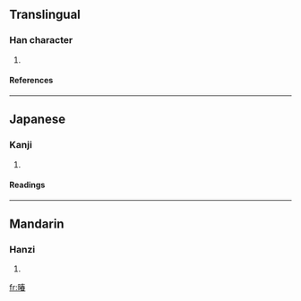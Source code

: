 ==Translingual==
===Han character===
{{Han char|rn=72|rad=日|as=09|sn=13|four=6506<sub>8</sub>|canj=日手大日 (AQKA)}}
# {{defn|Han|sort=日09}}
====References====
{{Han ref|kx=0498.311|dkj=14071|hdz=21522.170|uh=6699|ud=26265|bh=DDC5|bd=56773}}

----
==Japanese==
===Kanji===
{{ja-kanji|grade=|rs=日09}}
# {{defn|Japanese}} 
====Readings====
{{ja-readings|on=[[しゅん]] (shun)|kun=}}

----
==Mandarin==
===Hanzi===
{{cmn-hanzi|pin=[[chūn]] (chun1)|wg=ch'un<sup>1</sup>}}
# {{defn|Mandarin}}

[[fr:暙]]